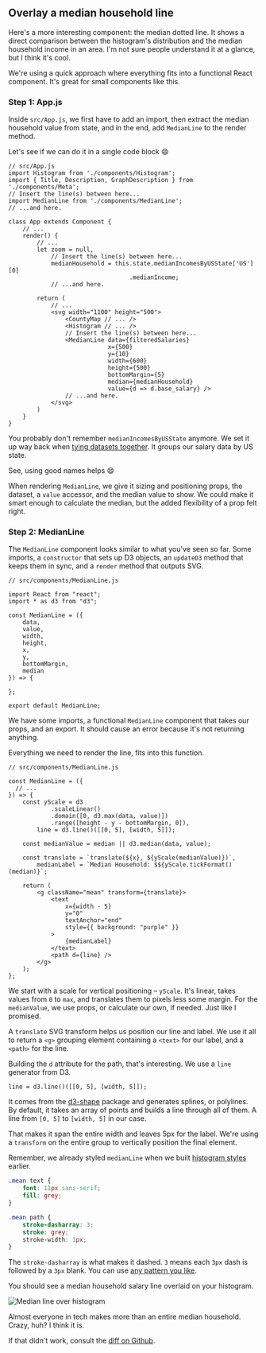 ## Overlay a median household line

Here's a more interesting component: the median dotted line. It shows a direct
comparison between the histogram's distribution and the median household income
in an area. I'm not sure people understand it at a glance, but I think it's
cool.

We're using a quick approach where everything fits into a functional React
component. It's great for small components like this.

### Step 1: App.js

Inside `src/App.js`, we first have to add an import, then extract the median
household value from state, and in the end, add `MedianLine` to the render
method.

Let's see if we can do it in a single code block :smile:

```{.javascript caption="Adding MedianLine to App.js"}
// src/App.js
import Histogram from './components/Histogram';
import { Title, Description, GraphDescription } from './components/Meta';
// Insert the line(s) between here...
import MedianLine from './components/MedianLine';
// ...and here.

class App extends Component {
    // ...
    render() {
        // ...
        let zoom = null,
            // Insert the line(s) between here...
            medianHousehold = this.state.medianIncomesByUSState['US'][0]
                                  .medianIncome;
            // ...and here.

        return (
            // ...
            <svg width="1100" height="500">
                <CountyMap // ... />
                <Histogram // ... />
                // Insert the line(s) between here...
                <MedianLine data={filteredSalaries}
                            x={500}
                            y={10}
                            width={600}
                            height={500}
                            bottomMargin={5}
                            median={medianHousehold}
                            value={d => d.base_salary} />
                // ...and here.
            </svg>
        )
    }
}
```

You probably don't remember `medianIncomesByUSState` anymore. We set it up way
back when
[tying datasets together](https://swizec1.teachable.com/courses/react-for-data-visualization/lectures/6888897#tie-datasets-together).
It groups our salary data by US state.

See, using good names helps :smile:

When rendering `MedianLine`, we give it sizing and positioning props, the
dataset, a `value` accessor, and the median value to show. We could make it
smart enough to calculate the median, but the added flexibility of a prop felt
right.

### Step 2: MedianLine

The `MedianLine` component looks similar to what you've seen so far. Some
imports, a `constructor` that sets up D3 objects, an `updateD3` method that
keeps them in sync, and a `render` method that outputs SVG.

```{.javascript caption="MedianLine component stub"}
// src/components/MedianLine.js

import React from "react";
import * as d3 from "d3";

const MedianLine = ({
    data,
    value,
    width,
    height,
    x,
    y,
    bottomMargin,
    median
}) => {

};

export default MedianLine;
```

We have some imports, a functional `MedianLine` component that takes our props,
and an export. It should cause an error because it's not returning anything.

Everything we need to render the line, fits into this function.

```{.javascript caption="MedianLine render"}
// src/components/MedianLine.js

const MedianLine = ({
  // ...
}) => {
    const yScale = d3
            .scaleLinear()
            .domain([0, d3.max(data, value)])
            .range([height - y - bottomMargin, 0]),
        line = d3.line()([[0, 5], [width, 5]]);

    const medianValue = median || d3.median(data, value);

    const translate = `translate(${x}, ${yScale(medianValue)})`,
        medianLabel = `Median Household: $${yScale.tickFormat()(median)}`;

    return (
        <g className="mean" transform={translate}>
            <text
                x={width - 5}
                y="0"
                textAnchor="end"
                style={{ background: "purple" }}
            >
                {medianLabel}
            </text>
            <path d={line} />
        </g>
    );
};

```

We start with a scale for vertical positioning – `yScale`. It's linear, takes
values from `0` to `max`, and translates them to pixels less some margin. For
the `medianValue`, we use props, or calculate our own, if needed. Just like I
promised.

A `translate` SVG transform helps us position our line and label. We use it all
to return a `<g>` grouping element containing a `<text>` for our label, and a
`<path>` for the line.

Building the `d` attribute for the path, that's interesting. We use a `line`
generator from D3.

```{.javascript caption="Line generator"}
line = d3.line()([[0, 5], [width, 5]]);
```

It comes from the [d3-shape](https://github.com/d3/d3-shape#lines) package and
generates splines, or polylines. By default, it takes an array of points and
builds a line through all of them. A line from `[0, 5]` to `[width, 5]` in our
case.

That makes it span the entire width and leaves 5px for the label. We're using a
`transform` on the entire group to vertically position the final element.

Remember, we already styled `medianLine` when we built
[histogram styles](https://swizec1.teachable.com/courses/react-for-data-visualization/lectures/6888921#histogram-css)
earlier.

```{.css caption="Histogram css"}
.mean text {
    font: 11px sans-serif;
    fill: grey;
}

.mean path {
    stroke-dasharray: 3;
    stroke: grey;
    stroke-width: 1px;
}
```

The `stroke-dasharray` is what makes it dashed. `3` means each `3px` dash is
followed by a `3px` blank. You can use
[any pattern you like](https://developer.mozilla.org/en-US/docs/Web/SVG/Attribute/stroke-dasharray).

You should see a median household salary line overlaid on your histogram.

![Median line over histogram](https://raw.githubusercontent.com/Swizec/react-d3js-es6-ebook/2018-version/manuscript/resources/images/es6v2/dataviz-with-everything.png)

Almost everyone in tech makes more than an entire median household. Crazy, huh?
I think it is.

If that didn't work, consult the
[diff on Github](https://github.com/Swizec/react-d3-walkthrough-livecode/commit/52b684b6441b491557a2623471cdf946c54c8959).